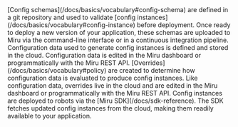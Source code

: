 <Steps>
  <Step title="Define Schemas">
    [Config schemas](/docs/basics/vocabulary#config-schema) are defined in a git repository and used to validate [config instances](/docs/basics/vocabulary#config-instance) 
    before deployment. Once ready to deploy a new version of your application, these 
    schemas are uploaded to Miru via the command-line interface or in a continuous 
    integration pipeline.
  </Step>
  <Step title="Set Configuration Data">
    Configuration data used to generate config instances is defined and stored in the cloud. Configuration data is edited in the Miru dashboard or programmatically with the Miru REST API.
  </Step>
  <Step title="Create Overrides">
    [Overrides](/docs/basics/vocabulary#policy) are created to determine how configuration data is evaluated to produce config instances. Like configuration data, overrides live in the cloud and are edited in the Miru dashboard or programmatically with the Miru REST API.
  </Step>
  <Step title="Deploy">
    Config instances are deployed to robots via the [Miru SDK](/docs/sdk-reference). The SDK fetches updated config instances from the cloud, making them readily available to your application.
  </Step>
</Steps>